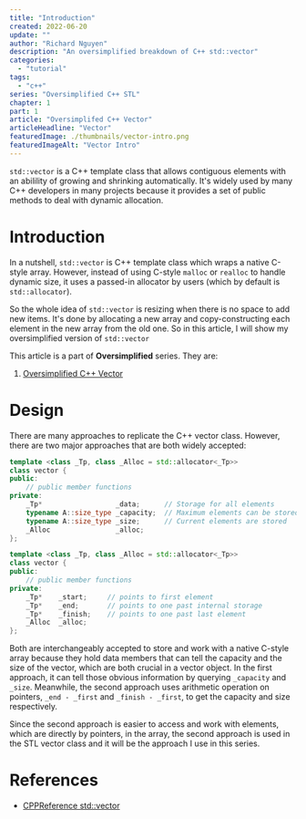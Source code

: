 ```yaml
---
title: "Introduction"
created: 2022-06-20
update: ""
author: "Richard Nguyen"
description: "An oversimplified breakdown of C++ std::vector"
categories:
  - "tutorial"
tags:
  - "c++"
series: "Oversimplified C++ STL"
chapter: 1
part: 1
article: "Oversimplifed C++ Vector"
articleHeadline: "Vector"
featuredImage: ./thumbnails/vector-intro.png
featuredImageAlt: "Vector Intro"
---
```


`std::vector` is a C++ template class that allows contiguous elements with an abilility of growing and shrinking automatically. It's widely used by many C++ developers in many projects because it provides a set of public methods to deal with dynamic allocation.

# Introduction

In a nutshell, `std::vector` is C++ template class which wraps a native C-style array. However, instead of using C-style `malloc` or `realloc` to handle dynamic size, it uses a passed-in allocator by users (which by default is `std::allocator`).

So the whole idea of `std::vector` is resizing when there is no space to add new items. It's done by allocating a new array and copy-constructing each element in the new array from the old one. So in this article, I will show my oversimplified version of `std::vector`

This article is a part of **Oversimplified** series. They are:

1. [Oversimplified C++ Vector](/articles/oversimplified-cpp-vector)

# Design

There are many approaches to replicate the C++ vector class. However, there are two major approaches that are both widely accepted:

```cpp
template <class _Tp, class _Alloc = std::allocator<_Tp>>
class vector {
public:
    // public member functions
private:
    _Tp*                  _data;      // Storage for all elements
    typename A::size_type _capacity;  // Maximum elements can be stored
    typename A::size_type _size;      // Current elements are stored
    _Alloc                _alloc;
};
```

```cpp
template <class _Tp, class _Alloc = std::allocator<_Tp>>
class vector {
public:
    // public member functions
private:
    _Tp*    _start;     // points to first element
    _Tp*    _end;       // points to one past internal storage
    _Tp*    _finish;    // points to one past last element
    _Alloc  _alloc;
};
```

Both are interchangeably accepted to store and work with a native C-style array because they hold data members that can tell the capacity and the size of the vector, which are both crucial in a vector object. In the first approach, it can tell those obvious information by querying `_capacity` and `_size`. Meanwhile, the second approach uses arithmetic operation on pointers, `_end - _first` and `_finish - _first`, to get the capacity and size respectively.

Since the second approach is easier to access and work with elements, which are directly by pointers, in the array, the second approach is used in the STL vector class and it will be the approach I use in this series.

# References

- [CPPReference std::vector](https://en.cppreference.com/w/cpp/container/vector)
